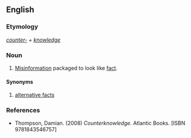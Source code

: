 ==English==

===Etymology===
''[[counter-]] + [[knowledge]]''

===Noun===
{{en-noun|-}}

# [[misinformation|Misinformation]] packaged to look like [[fact]].

====Synonyms====
# [[alternative fact]]s

===References===
* Thompson, Damian. (2008) ''Counterknowledge''. Atlantic Books. [ISBN 9781843546757]